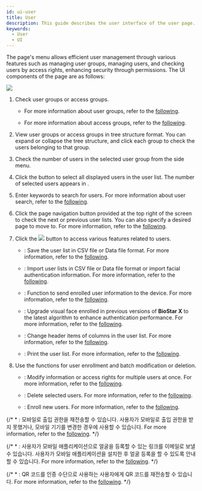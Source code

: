 ```yaml
---
id: ui-user
title: User
description: This guide describes the user interface of the user page.
keywords:
  - User
  - UI
---
```


The <Cmd sid='shell.header.user' /> page's <Cmd sid='team.sidebar.user' /> menu allows efficient user management through various features such as managing user groups, managing users, and checking users by access rights, enhancing security through permissions. The UI components of the <Cmd sid='shell.header.user' /> page are as follows:

<Image src='/img/biostarx-ui-user.png' className='none' />

<Calloutlists>

1. Check user groups or access groups.

   * For more information about user groups, refer to the [following](user-group-manage).

   * For more information about access groups, refer to the [following](view-user-by-access).

2. View user groups or access groups in tree structure format. You can expand or collapse the tree structure, and click each group to check the users belonging to that group.

3. Check the number of users in the selected user group from the side menu.

4. Click the <Cmd sid='common.selectAll' /> button to select all displayed users in the user list. The number of selected users appears in <Cmd sid='team.user.selected' />.

5. Enter keywords to search for users. For more information about user search, refer to the [following](view-users#user-search).

6. Click the page navigation button provided at the top right of the screen to check the next or previous user lists. You can also specify a desired page to move to. For more information, refer to the [following](view-users#select-view-options).

7. Click the <Image src='/img/menus/ico-more-white.svg' ico alone /> button to access various features related to users.

   * <Cmd sid='team.menu.export.title' />: Save the user list in CSV file or Data file format. For more information, refer to the [following](#).

   * <Cmd sid='team.menu.import.title' />: Import user lists in CSV file or Data file format or import facial authentication information. For more information, refer to the [following](#).

   * <Cmd sid='team.menu.transferToDevice' />: Function to send enrolled user information to the device. For more information, refer to the [following](transfer-user-info-to-device).

   * <Cmd sid='team.menu.faceMigration' />: Upgrade visual face enrolled in previous versions of **BioStar X** to the latest algorithm to enhance authentication performance. For more information, refer to the [following](migration-face).

   * <Cmd sid='team.menu.columnLayout' />: Change header items of columns in the user list. For more information, refer to the [following](columnlayout).

   * <Cmd sid='team.menu.print' />: Print the user list. For more information, refer to the [following](#).

8. Use the functions for user enrollment and batch modification or deletion.

   * <Cmd sid='common.batchEdit' />: Modify information or access rights for multiple users at once. For more information, refer to the [following](edit-user#user-information-collective-modification).

   * <Cmd sid='common.delete' />: Delete selected users. For more information, refer to the [following](delete-user).

   * <Cmd sid='team.user.newUser' />: Enroll new users. For more information, refer to the [following](add-user).

</Calloutlists>

{/* * <Cmd sid='team.menu.resendMobileAccess' />: 모바일로 출입 권한을 재전송할 수 있습니다. 사용자가 모바일로 출입 권한을 받지 못했거나, 모바일 기기를 변경한 경우에 사용할 수 있습니다. For more information, refer to the [following](#). */}

{/* * <Cmd sid='team.menu.sendFaceMobileEnrollLink' />: 사용자가 모바일 애플리케이션으로 얼굴을 등록할 수 있는 링크를 이메일로 보낼 수 있습니다. 사용자가 모바일 애플리케이션을 설치한 후 얼굴 등록을 할 수 있도록 안내할 수 있습니다. For more information, refer to the [following](#). */}

{/* * <Cmd sid='team.menu.resendQR' />: QR 코드를 인증 수단으로 사용하는 사용자에게 QR 코드를 재전송할 수 있습니다. For more information, refer to the [following](#). */}
